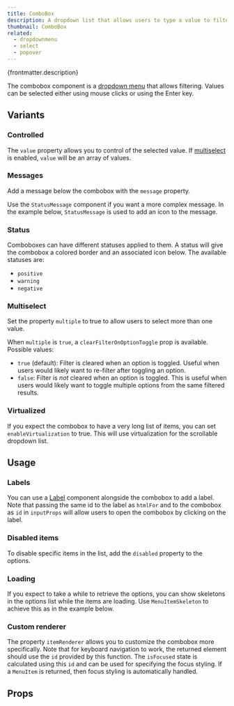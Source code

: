 ```yaml
---
title: ComboBox
description: A dropdown list that allows users to type a value to filter the options.
thumbnail: ComboBox
related:
  - dropdownmenu
  - select
  - popover
---
```


<p>{frontmatter.description}</p>

<LiveExample src='ComboBox.main.jsx'>
  <AllExamples.ComboBoxMainExample client:load />
</LiveExample>

The combobox component is a [dropdown menu](dropdownmenu) that allows filtering. Values can be selected either using mouse clicks or using the Enter key.

## Variants

### Controlled

The `value` property allows you to control of the selected value. If [multiselect](combobox#multiselect) is enabled, `value` will be an array of values.

<LiveExample src='ComboBox.controlled.jsx'>
  <AllExamples.ComboBoxControlledExample client:load />
</LiveExample>

### Messages

Add a message below the combobox with the `message` property.

<LiveExample src='ComboBox.message.jsx'>
  <AllExamples.ComboBoxMessageExample client:load />
</LiveExample>

Use the `StatusMessage` component if you want a more complex message. In the example below, `StatusMessage` is used to add an icon to the message.

<LiveExample src='ComboBox.messageIcon.jsx'>
  <AllExamples.ComboBoxMessageIconExample client:load />
</LiveExample>

### Status

Comboboxes can have different statuses applied to them. A status will give the combobox a colored border and an associated icon below. The available statuses are:

- `positive`
- `warning`
- `negative`

<LiveExample src='ComboBox.status.jsx'>
  <AllExamples.ComboBoxStatusExample client:load />
</LiveExample>

### Multiselect

Set the property `multiple` to true to allow users to select more than one value.

<LiveExample src='ComboBox.multipleSelect.jsx'>
  <AllExamples.ComboBoxMultipleSelectExample client:load />
</LiveExample>

When `multiple` is `true`, a `clearFilterOnOptionToggle` prop is available. Possible values:

- `true` (default): Filter is cleared when an option is toggled. Useful when users would likely want to re-filter after toggling an option.
- `false`: Filter is _not_ cleared when an option is toggled. This is useful when users would likely want to toggle multiple options from the same filtered results.

<LiveExample src='ComboBox.multipleSelectFilterBehavior.jsx'>
  <AllExamples.ComboBoxMultipleSelectFilterBehaviorExample client:load />
</LiveExample>

### Virtualized

If you expect the combobox to have a very long list of items, you can set `enableVirtualization` to true. This will use virtualization for the scrollable dropdown list.

<LiveExample src='ComboBox.virtualized.jsx'>
  <AllExamples.ComboBoxVirtualizedExample client:load />
</LiveExample>

## Usage

### Labels

You can use a [Label](typography#label) component alongside the combobox to add a label. Note that passing the same id to the label as `htmlFor` and to the combobox as `id` in `inputProps` will allow users to open the combobox by clicking on the label.

<LiveExample src='ComboBox.label.jsx'>
  <AllExamples.ComboBoxLabelExample client:load />
</LiveExample>

### Disabled items

To disable specific items in the list, add the `disabled` property to the options.

<LiveExample src='ComboBox.disabled.jsx'>
  <AllExamples.ComboBoxDisabledExample client:load />
</LiveExample>

### Loading

If you expect to take a while to retrieve the options, you can show skeletons in the options list while the items are loading. Use `MenuItemSkeleton` to achieve this as in the example below.

<LiveExample src='ComboBox.loading.jsx'>
  <AllExamples.ComboBoxLoadingExample client:load />
</LiveExample>

### Custom renderer

The property `itemRenderer` allows you to customize the combobox more specifically. Note that for keyboard navigation to work, the returned element should use the `id` provided by this function. The `isFocused` state is calculated using this `id` and can be used for specifying the focus styling. If a `MenuItem` is returned, then focus styling is automatically handled.

<LiveExample src='ComboBox.custom.jsx'>
  <AllExamples.ComboBoxCustomExample client:load />
</LiveExample>

## Props

<PropsTable path='@itwin/itwinui-react/esm/core/ComboBox/ComboBox.d.ts' />
